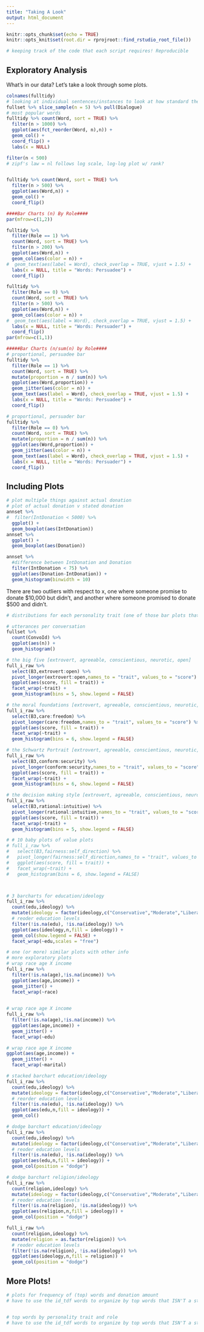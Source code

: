 ```yaml
---
title: "Taking A Look"
output: html_document
---
```


```r
knitr::opts_chunk$set(echo = TRUE)
knitr::opts_knit$set(root.dir = rprojroot::find_rstudio_root_file())

# keeping track of the code that each script requires! Reproducible
```

## Exploratory Analysis

What's in our data? Let's take a look through some plots.

```r
colnames(fulltidy)
# looking at individual sentences/instances to look at how standard the data are
fullset %>% slice_sample(n = 5) %>% pull(Dialogue)
# most popular words
fulltidy %>% count(Word, sort = TRUE) %>% 
  filter(n > 1000) %>% 
  ggplot(aes(fct_reorder(Word, n),n)) +
  geom_col() +
  coord_flip() +
  labs(x = NULL)
```


```r
filter(n < 500)
# zipf's law = nl follows log scale, log-log plot w/ rank?


fulltidy %>% count(Word, sort = TRUE) %>% 
  filter(n > 500) %>% 
  ggplot(aes(Word,n)) +
  geom_col() +
  coord_flip()

####Bar Charts (n) By Role####
par(mfrow=c(1,2))

fulltidy %>% 
  filter(Role == 1) %>% 
  count(Word, sort = TRUE) %>% 
  filter(n > 200) %>% 
  ggplot(aes(Word,n)) +
  geom_col(aes(color = n)) +
#  geom_text(aes(label = Word), check_overlap = TRUE, vjust = 1.5) +
  labs(x = NULL, title = "Words: Persuadee") +
  coord_flip()

fulltidy %>% 
  filter(Role == 0) %>% 
  count(Word, sort = TRUE) %>% 
  filter(n > 500) %>% 
  ggplot(aes(Word,n)) +
  geom_col(aes(color = n)) +
#  geom_text(aes(label = Word), check_overlap = TRUE, vjust = 1.5) +
  labs(x = NULL, title = "Words: Persuader") +
  coord_flip()
par(mfrow=c(1,1))

#####Bar Charts (n/sum(n) by Role####
# proportional, persuadee bar
fulltidy %>% 
  filter(Role == 1) %>% 
  count(Word, sort = TRUE) %>% 
  mutate(proportion = n / sum(n)) %>% 
  ggplot(aes(Word,proportion)) +
  geom_jitter(aes(color = n)) +
  geom_text(aes(label = Word), check_overlap = TRUE, vjust = 1.5) +
  labs(x = NULL, title = "Words: Persuadee") +
  coord_flip()

# proportional, persuader bar
fulltidy %>% 
  filter(Role == 0) %>% 
  count(Word, sort = TRUE) %>% 
  mutate(proportion = n / sum(n)) %>% 
  ggplot(aes(Word,proportion)) +
  geom_jitter(aes(color = n)) +
  geom_text(aes(label = Word), check_overlap = TRUE, vjust = 1.5) +
  labs(x = NULL, title = "Words: Persuader") +
  coord_flip()

```

## Including Plots


```r
# plot multiple things against actual donation
# plot of actual donation v stated donation
annset %>% 
#  filter(IntDonation < 5000) %>% 
  ggplot() +
  geom_boxplot(aes(IntDonation))
annset %>% 
  ggplot() +
  geom_boxplot(aes(Donation))

annset %>% 
  #difference between IntDonation and Donation
  filter(IntDonation < 75) %>% 
  ggplot(aes(Donation-IntDonation)) +
  geom_histogram(binwidth = 10)
```
There are two outliers with respect to x, one where someone promise to donate \$10,000 but didn't, and another where someone promised to donate \$500 and didn't.
```r
# distributions for each personality trait (one of those bar plots that is stacked/filled)

# utterances per conversation
fullset %>% 
  count(ConvoId) %>% 
  ggplot(aes(n)) +
  geom_histogram()

# the big five [extrovert, agreeable, conscientious, neurotic, open]
full_i_raw %>% 
  select(B3,extrovert:open) %>% 
  pivot_longer(extrovert:open,names_to = "trait", values_to = "score") %>% 
  ggplot(aes(score, fill = trait)) +
  facet_wrap(~trait) +
  geom_histogram(bins = 5, show.legend = FALSE)

# the moral foundations [extrovert, agreeable, conscientious, neurotic, open]
full_i_raw %>% 
  select(B3,care:freedom) %>% 
  pivot_longer(care:freedom,names_to = "trait", values_to = "score") %>% 
  ggplot(aes(score, fill = trait)) +
  facet_wrap(~trait) +
  geom_histogram(bins = 6, show.legend = FALSE)

# the Schwartz Portrait [extrovert, agreeable, conscientious, neurotic, open]
full_i_raw %>% 
  select(B3,conform:security) %>% 
  pivot_longer(conform:security,names_to = "trait", values_to = "score") %>% 
  ggplot(aes(score, fill = trait)) +
  facet_wrap(~trait) +
  geom_histogram(bins = 6, show.legend = FALSE)

# the decision making style [extrovert, agreeable, conscientious, neurotic, open]
full_i_raw %>% 
  select(B3,rational:intuitive) %>% 
  pivot_longer(rational:intuitive,names_to = "trait", values_to = "score") %>% 
  ggplot(aes(score, fill = trait)) +
  facet_wrap(~trait) +
  geom_histogram(bins = 5, show.legend = FALSE)

# # 10 baby plots of value plots
# full_i_raw %>% 
#   select(B3,fairness:self_direction) %>% 
#   pivot_longer(fairness:self_direction,names_to = "trait", values_to = "score") %>% 
#   ggplot(aes(score, fill = trait)) +
#   facet_wrap(~trait) +
#   geom_histogram(bins = 6, show.legend = FALSE)



# 3 barcharts for education/ideology
full_i_raw %>% 
  count(edu,ideology) %>% 
  mutate(ideology = factor(ideology,c("Conservative","Moderate","Liberal"))) %>% 
  # reoder education levels
  filter(!is.na(edu), !is.na(ideology)) %>% 
  ggplot(aes(ideology,n,fill = ideology)) +
  geom_col(show.legend = FALSE) +
  facet_wrap(~edu,scales = "free")

# one (or more) similar plots with other info
# more exploratory plots
# wrap race age X income 
full_i_raw %>% 
  filter(!is.na(age),!is.na(income)) %>% 
  ggplot(aes(age,income)) +
  geom_jitter() +
  facet_wrap(~race) 
  

# wrap race age X income
full_i_raw %>% 
  filter(!is.na(age),!is.na(income)) %>% 
  ggplot(aes(age,income)) +
  geom_jitter() +
  facet_wrap(~edu)

# wrap race age X income
ggplot(aes(age,income)) +
  geom_jitter() +
  facet_wrap(~marital)

# stacked barchart education/ideology
full_i_raw %>% 
  count(edu,ideology) %>% 
  mutate(ideology = factor(ideology,c("Conservative","Moderate","Liberal"))) %>% 
  # reorder education levels
  filter(!is.na(edu), !is.na(ideology)) %>% 
  ggplot(aes(edu,n,fill = ideology)) +
  geom_col()

# dodge barchart education/ideology
full_i_raw %>% 
  count(edu,ideology) %>% 
  mutate(ideology = factor(ideology,c("Conservative","Moderate","Liberal"))) %>% 
  # reoder education levels
  filter(!is.na(edu), !is.na(ideology)) %>% 
  ggplot(aes(edu,n,fill = ideology)) +
  geom_col(position = "dodge")

# dodge barchart religion/ideology
full_i_raw %>% 
  count(religion,ideology) %>% 
  mutate(ideology = factor(ideology,c("Conservative","Moderate","Liberal"))) %>% 
  # reoder education levels
  filter(!is.na(religion), !is.na(ideology)) %>% 
  ggplot(aes(religion,n,fill = ideology)) +
  geom_col(position = "dodge")

full_i_raw %>% 
  count(religion,ideology) %>% 
  mutate(religion = as.factor(religion)) %>% 
  # reoder education levels
  filter(!is.na(religion), !is.na(ideology)) %>% 
  ggplot(aes(ideology,n,fill = religion)) +
  geom_col(position = "dodge")

```

## More Plots!
```r
# plots for frequency of (top) words and donation amount
# have to use the id_tdf words to organize by top words that ISN'T a stop word


# top words by personality trait and role
# have to use the id_tdf words to organize by top words that ISN'T a stop word

```

